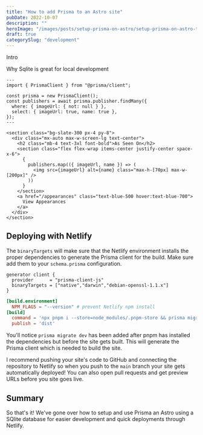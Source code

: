 ```yaml
---
title: "How to add Prisma to an Astro site"
pubDate: 2022-10-07
description: ""
heroImage: "/images/posts/setup-prisma-on-astro/setup-prisma-on-astro-thumbnail.jpeg"
draft: true
categorySlug: "development"
---
```


Intro

Why Sqlite is great for local development

```astro
---
import { PrismaClient } from "@prisma/client";

const prisma = new PrismaClient();
const publishers = await prisma.publisher.findMany({
  where: { imageUrl: { not: null } },
  select: { imageUrl: true, name: true },
});
---

<section class="bg-slate-300 px-4 py-8">
  <div class="mx-auto max-w-screen-lg text-center">
    <h2 class="mb-4 text-3xl font-bold">As Seen On</h2>
    <section class="flex flex-wrap items-center justify-center space-x-6">
      {
        publishers.map(({ imageUrl, name }) => (
          <img src={imageUrl} alt={name} class="max-h-[70px] max-w-[200px]" />
        ))
      }
    </section>
    <a href="/appearances" class="text-blue-500 hover:text-blue-700">
      View Appearances
    </a>
  </div>
</section>
```

## Deploying with Netlify

The `binaryTargets` will make sure that the Netlify environment installs the proper dependencies to generate the Prisma client for the build. Make sure add them to your `schema.prisma` configuration.

```prisma title="prism/schema.prisma"
generator client {
  provider      = "prisma-client-js"
  binaryTargets = ["native","darwin","debian-openssl-1.1.x"]
}
```

```toml {4}
[build.environment]
  NPM_FLAGS = "--version" # prevent Netlify npm install
[build]
  command = 'npx pnpm i --store=node_modules/.pnpm-store && prisma migrate dev && npm run build'
  publish = 'dist'
```

You'll notice `prisma migrate dev` has been added after pnpm has installed the dependencies but before the site gets built. This will generate the Prisma client which is needed to build the site.

I recommend pushing your site's code to GitHub and connecting the repository to Netlify so when you push to the `main` branch your site gets automatically deployed! You can also open pull requests and get preview URLs before you site goes live.

## Summary

So that's it! We've gone over how to setup and use Prisma an Astro using a SQlite database for easier development and quick deployments through Netlify.
